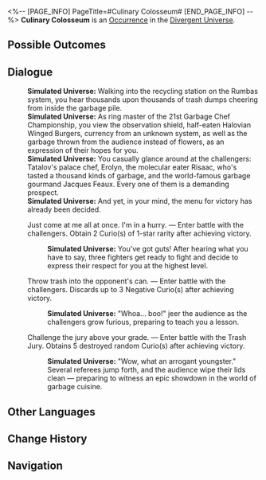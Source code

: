 <%-- [PAGE_INFO]
PageTitle=#Culinary Colosseum#
[END_PAGE_INFO] --%>
{{Stub}}
{{Simulated Universe Event Infobox
|id            = 21201
|title         = 
|image         = Occurrence Trashcan.png
|domains_su    = 
|domains_ext   = 
|domains_swarm = 
|domains_gng   = 
|domains_du    = Unknown
|requirements  = 
|prev          = 
|next          = 
|characters    = 
|factions      = 
|order         = 
|order_du      = 
}}
'''Culinary Colosseum''' is an [[Divergent Universe/Occurrence|Occurrence]] in the [[Divergent Universe]].

==Possible Outcomes==
{{Possible Outcomes
|choice_1 = Just come at me all at once. I'm in a hurry.
|result_1 = Enter battle with the challengers. Obtain 2 Curio(s) of 1-star rarity after achieving victory.

|choice_2 = Throw trash into the opponent's can.
|result_2 = Enter battle with the challengers. Discards up to 3 Negative Curio(s) after achieving victory.

|choice_3 = Challenge the jury above your grade.
|result_3 = Enter battle with the Trash Jury. Obtains 5 destroyed random Curio(s) after achieving victory.

}}
<!--
==Gameplay Notes==
* 
-->
==Dialogue==
{{Dialogue Start}}
:'''Simulated Universe:''' Walking into the recycling station on the Rumbas system, you hear thousands upon thousands of trash dumps cheering from inside the garbage pile.
:'''Simulated Universe:''' As ring master of the 21st Garbage Chef Championship, you view the observation shield, half-eaten Halovian Winged Burgers, currency from an unknown system, as well as the garbage thrown from the audience instead of flowers, as an expression of their hopes for you.
:'''Simulated Universe:''' You casually glance around at the challengers: Tatalov's palace chef, Erolyn, the molecular eater Risaac, who's tasted a thousand kinds of garbage, and the world-famous garbage gourmand Jacques Feaux. Every one of them is a demanding prospect.
:'''Simulated Universe:''' And yet, in your mind, the menu for victory has already been decided.
:{{DIcon|Star}} Just come at me all at once. I'm in a hurry. &mdash; Enter battle with the challengers. Obtain 2 Curio(s) of 1-star rarity after achieving victory.
::'''Simulated Universe:''' You've got guts! After hearing what you have to say, three fighters get ready to fight and decide to express their respect for you at the highest level.
:{{DIcon|Star}} Throw trash into the opponent's can. &mdash; Enter battle with the challengers. Discards up to 3 Negative Curio(s) after achieving victory.
::'''Simulated Universe:''' "Whoa... boo!" jeer the audience as the challengers grow furious, preparing to teach you a lesson.
:{{DIcon|Star}} Challenge the jury above your grade. &mdash; Enter battle with the Trash Jury. Obtains 5 destroyed random Curio(s) after achieving victory.
::'''Simulated Universe:''' "Wow, what an arrogant youngster." Several referees jump forth, and the audience wipe their lids clean &mdash; preparing to witness an epic showdown in the world of garbage cuisine.
{{Dialogue End}}

==Other Languages==
{{Other Languages
|en   = Culinary Colosseum
|zhs  = 厨王争霸
|zht  = 廚王爭霸
|ja   = {{Rubi|料理王決定戦|りょうりおうけっていせん}}
|ko   = 요리왕 쟁패전
|es   = Coliseo culinario
|fr   = Bataille culinaire
|ru   = Борьба за звание кулинара
|th   = การประลองเชฟยอดฝีมือ
|vi   = Vua Bếp Đại Chiến
|de   = Kulinarisches Kolosseum
|id   = Pertarungan Raja Dapur
|pt   = Coliseu Culinário
}}

==Change History==
{{Change History|2.3}}

==Navigation==
{{Occurrence Navbox}}